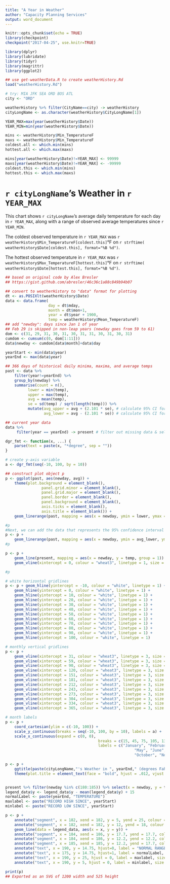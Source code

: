 ```yaml
---
title: "A Year in Weather"
author: "Capacity Planning Services"
output: word_document
---
```


```r
knitr::opts_chunk$set(echo = TRUE)
library(checkpoint)
checkpoint("2017-04-25", use.knitr=TRUE)
```

```r
library(dplyr)
library(lubridate)
library(tidyr)
library(magrittr)
library(ggplot2)

## use get-weatherData.R to create weatherHistory.Rd
load("weatherHistory.Rd")

# try: MIA JFK SEA ORD BOS ATL
city <- "ORD"

weatherHistory %>% filter(CityName==city) -> weatherHistory
cityLongName <- as.character(weatherHistory$CityLongName[1])

YEAR_MAX=max(year(weatherHistory$Date))
YEAR_MIN=min(year(weatherHistory$Date))

mins <- weatherHistory$Min_TemperatureF
maxs <- weatherHistory$Min_TemperatureF
coldest.all <- which.min(mins)
hottest.all <- which.max(maxs)

mins[year(weatherHistory$Date)!=YEAR_MAX] <- 99999
maxs[year(weatherHistory$Date)!=YEAR_MAX] <- -99999
coldest.this <- which.min(mins)
hottest.this <- which.max(maxs)
```

# `r cityLongName`'s Weather in `r YEAR_MAX`

This chart shows `r cityLongName`'s average daily temperature for each day in `r YEAR_MAX`, along with a range of observed average temperatures since `r YEAR_MIN`.

The coldest observed temperature in `r YEAR_MAX` was
`r weatherHistory$Min_TemperatureF[coldest.this]`°F on `r strftime( weatherHistory$Date[coldest.this], format="%B %d")`.

The hottest observed temperature in `r YEAR_MAX` was
`r weatherHistory$Max_TemperatureF[hottest.this]`°F on `r strftime( weatherHistory$Date[hottest.this], format="%B %d")`.

```r
## based on original code by Alex Bresler
## https://gist.github.com/abresler/46c36c1a88c849b94b07

## convert to weatherHistory to "data" format for plotting
dt <- as.POSIXlt(weatherHistory$Date)
data <- data.frame(
                   day = dt$mday,
                   month = dt$mon+1,
                   year = dt$year + 1900,
                   temp = weatherHistory$Mean_TemperatureF)
## add "newday": days since Jan 1 of year
## Feb 29 is skipped in non-leap years (newday goes from 59 to 61)
dom <- c(31, 29, 31, 30, 31, 30, 31, 31, 30, 31, 30, 31)
cumdom <- cumsum(c(0, dom[1:11]))
data$newday <- cumdom[data$month]+data$day

yearStart <- min(data$year)
yearEnd <- max(data$year)

## 366 days of historical daily minima, maxima, and average temps
past <- data %>%
    filter(year!=yearEnd) %>%
    group_by(newday) %>%
    summarise(count = n(),  
          lower = min(temp),
          upper = max(temp),
          avg = mean(temp),
          se = sd(temp) / sqrt(length(temp))) %>% 
          mutate(avg_upper = avg + (2.101 * se), # calculate 95% CI for mean
                 avg_lower = avg - (2.101 * se)) # calculate 95% CI for mean          

## current year data
data %>%
     filter(year == yearEnd) -> present # filter out missing data & select current year data

dgr_fmt <- function(x, ...) {
    parse(text = paste(x, "*degree", sep = ""))
}

# create y-axis variable
a <- dgr_fmt(seq(-10, 100, by = 10))
```

```r
## construct plot object p
p <- ggplot(past, aes(newday, avg)) +
    theme(plot.background = element_blank(),
                panel.grid.minor = element_blank(),
                panel.grid.major = element_blank(),
                panel.border = element_blank(),
                panel.background = element_blank(),
                axis.ticks = element_blank(),
                axis.title = element_blank()) +
    geom_linerange(past, mapping = aes(x = newday, ymin = lower, ymax = upper), colour = "wheat2")

#p
#Next, we can add the data that represents the 95% confidence interval around the daily mean temperatures for 1975-2013.
p <- p +
    geom_linerange(past, mapping = aes(x = newday, ymin = avg_lower, ymax = avg_upper), colour = "wheat4")
#p

p <- p +
    geom_line(present, mapping = aes(x = newday, y = temp, group = 1)) +
    geom_vline(xintercept = 0, colour = "wheat3", linetype = 1, size = 1)

#p

# white horizontal gridlines
p <- p + geom_hline(yintercept = -10, colour = "white", linetype = 1) +
    geom_hline(yintercept = 0, colour = "white", linetype = 1) +
    geom_hline(yintercept = 10, colour = "white", linetype = 1) +
    geom_hline(yintercept = 20, colour = "white", linetype = 1) +
    geom_hline(yintercept = 30, colour = "white", linetype = 1) +
    geom_hline(yintercept = 40, colour = "white", linetype = 1) +
    geom_hline(yintercept = 50, colour = "white", linetype = 1) +
    geom_hline(yintercept = 60, colour = "white", linetype = 1) +
    geom_hline(yintercept = 70, colour = "white", linetype = 1) +
    geom_hline(yintercept = 80, colour = "white", linetype = 1) +
    geom_hline(yintercept = 90, colour = "white", linetype = 1) +
    geom_hline(yintercept = 100, colour = "white", linetype = 1)

# monthly vertical gridlines
p <- p +
    geom_vline(xintercept = 31, colour = "wheat3", linetype = 3, size = .5) +
    geom_vline(xintercept = 59, colour = "wheat3", linetype = 3, size = .5) +
    geom_vline(xintercept = 90, colour = "wheat3", linetype = 3, size = .5) +
    geom_vline(xintercept = 120, colour = "wheat3", linetype = 3, size = .5) +
    geom_vline(xintercept = 151, colour = "wheat3", linetype = 3, size = .5) +
    geom_vline(xintercept = 181, colour = "wheat3", linetype = 3, size = .5) +
    geom_vline(xintercept = 212, colour = "wheat3", linetype = 3, size = .5) +
    geom_vline(xintercept = 243, colour = "wheat3", linetype = 3, size = .5) +
    geom_vline(xintercept = 273, colour = "wheat3", linetype = 3, size = .5) +
    geom_vline(xintercept = 304, colour = "wheat3", linetype = 3, size = .5) +
    geom_vline(xintercept = 334, colour = "wheat3", linetype = 3, size = .5) +
    geom_vline(xintercept = 365, colour = "wheat3", linetype = 3, size = .5)

# month labels
p <- p +
    coord_cartesian(ylim = c(-10, 100)) +
    scale_y_continuous(breaks = seq(-10, 100, by = 10), labels = a) +
    scale_x_continuous(expand = c(0, 0),
                                         breaks = c(15, 45, 75, 105, 135, 165, 195, 228, 258, 288, 320, 350),
                                         labels = c("January", "February", "March", "April",
                                                         "May", "June", "July", "August", "September",
                                                         "October", "November", "December"))

p <- p +
    ggtitle(paste(cityLongName,"'s Weather in ", yearEnd," (degrees Fahrenheit)",sep="")) +
    theme(plot.title = element_text(face = "bold", hjust = .012, vjust = .8, colour = "#3C3C3C", size = 20)) 


present %>% filter(newday %in% c(180:185)) %>% select(x = newday, y = temp) %>% data.frame -> legend_data
legend_data$y <- legend_data$y - mean(legend_data$y) + 15 
normalLabel <- paste(yearEnd, "TEMPERATURE")
maxlabel <- paste("RECORD HIGH SINCE", yearStart)
minlabel <- paste("RECORD LOW SINCE", yearStart)

p <- p +
    annotate("segment", x = 182, xend = 182, y = 5, yend = 25, colour = "wheat2", size = 3) +
    annotate("segment", x = 182, xend = 182, y = 12, yend = 18, colour = "wheat4", size = 3) +
    geom_line(data = legend_data, aes(x = x, y = y)) +
    annotate("segment", x = 184, xend = 186, y = 17.7, yend = 17.7, colour = "wheat4", size = .5) +
    annotate("segment", x = 184, xend = 186, y = 12.2, yend = 12.2, colour = "wheat4", size = .5) +
    annotate("segment", x = 185, xend = 185, y = 12.2, yend = 17.7, colour = "wheat4", size = .5) +
    annotate("text", x = 190, y = 14.75, hjust=0, label = "NORMAL RANGE", size = 2, colour = "gray30") +
    annotate("text", x = 175, y = 14.75, hjust=1, label = normalLabel, size = 2, colour = "gray30") +
    annotate("text", x = 190, y = 25, hjust = 0, label = maxlabel, size = 2, colour = "gray30") +
    annotate("text", x = 190, y = 5, hjust = 0, label = minlabel, size = 2, colour = "gray30")

print(p)
## Exported as an SVG of 1200 width and 525 height
```



